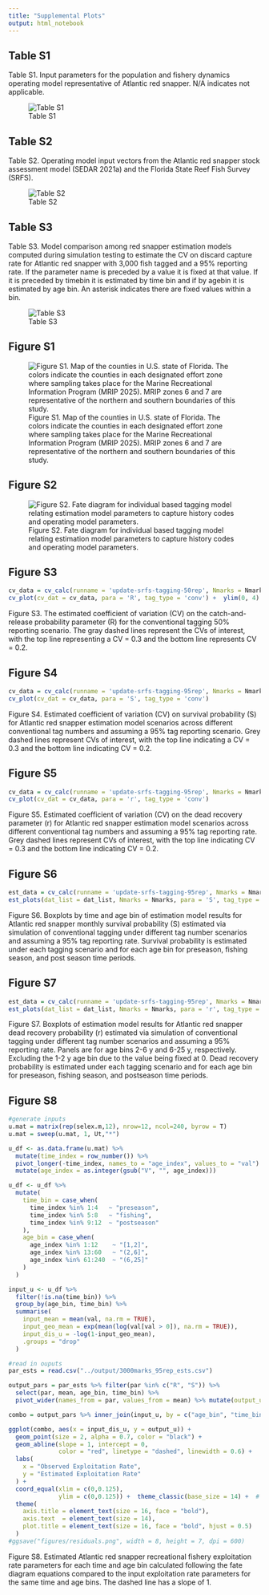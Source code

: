 ```yaml
---
title: "Supplemental Plots"
output: html_notebook
---
```


## Table S1

Table S1. Input parameters for the population and fishery dynamics operating model representative of Atlantic red snapper. N/A indicates not applicable.  

![Table S1](table_s1.png)

## Table S2

Table S2. Operating model input vectors from the Atlantic red snapper stock assessment model (SEDAR 2021a) and the Florida State Reef Fish Survey (SRFS). 

![Table S2](table_s2.png)

## Table S3

Table S3. Model comparison among red snapper estimation models computed during simulation testing to estimate the CV on discard capture rate for Atlantic red snapper with 3,000 fish tagged and a 95% reporting rate.  If the parameter name is preceded by a value it is fixed at that value.  If it is preceded by timebin it is estimated by time bin and if by agebin it is estimated by age bin. An asterisk indicates there are fixed values within a bin. 

![Table S3](table_s3.png)

## Figure S1
![Figure S1. Map of the counties in U.S. state of Florida. The colors indicate the counties in each designated effort zone where sampling takes place for the Marine Recreational Information Program (MRIP 2025). MRIP zones 6 and 7 are representative of the northern and southern boundaries of this study.](figure_s1.png)

## Figure S2
![Figure S2. Fate diagram for individual based tagging model relating estimation model parameters to capture history codes and operating model parameters.](figure_s2.png)

## Figure S3
```r
cv_data = cv_calc(runname = 'update-srfs-tagging-50rep', Nmarks = Nmarks, p.trips = p.trips, tag_type = 'conv')
cv_plot(cv_dat = cv_data, para = 'R', tag_type = 'conv') +  ylim(0, 4)
```
Figure S3.  The estimated coefficient of variation (CV) on the catch-and-release probability parameter (R) for the conventional tagging 50% reporting scenario. The gray dashed lines represent the CVs of interest, with the top line representing a CV = 0.3 and the bottom line represents CV = 0.2.


## Figure S4

```r
cv_data = cv_calc(runname = 'update-srfs-tagging-95rep', Nmarks = Nmarks, p.trips = p.trips, tag_type = 'conv')
cv_plot(cv_dat = cv_data, para = 'S', tag_type = 'conv')
```
Figure S4.  Estimated coefficient of variation (CV) on survival probability (S) for Atlantic red snapper estimation model scenarios across different conventional tag numbers and assuming a 95% tag reporting scenario. Grey dashed lines represent CVs of interest, with the top line indicating a CV = 0.3 and the bottom line indicating CV = 0.2.


## Figure S5

```r
cv_data = cv_calc(runname = 'update-srfs-tagging-95rep', Nmarks = Nmarks, p.trips = p.trips, tag_type = 'conv')
cv_plot(cv_dat = cv_data, para = 'r', tag_type = 'conv')
```
Figure S5. Estimated coefficient of variation (CV) on the dead recovery parameter (r) for Atlantic red snapper estimation model scenarios across different conventional tag numbers and assuming a 95% tag reporting rate. Grey dashed lines represent CVs of interest, with the top line indicating CV = 0.3 and the bottom line indicating CV = 0.2.


## Figure S6
```r
est_data = cv_calc(runname = 'update-srfs-tagging-95rep', Nmarks = Nmarks, p.trips = p.trips, tag_type = 'conv')
est_plots(dat_list = dat_list, Nmarks = Nmarks, para = 'S', tag_type = 'conv')
```
Figure S6. Boxplots by time and age bin of estimation model results for Atlantic red snapper monthly survival probability (S) estimated via simulation of conventional tagging under different tag number scenarios and assuming a 95% tag reporting rate. Survival probability is estimated under each tagging scenario and for each age bin for preseason, fishing season, and post season time periods.


## Figure S7
```r
est_data = cv_calc(runname = 'update-srfs-tagging-95rep', Nmarks = Nmarks, p.trips = p.trips, tag_type = 'conv')
est_plots(dat_list = dat_list, Nmarks = Nmarks, para = 'r', tag_type = 'conv')
```
Figure S7. Boxplots of estimation model results for Atlantic red snapper dead recovery probability (r) estimated via simulation of conventional tagging under different tag number scenarios and assuming a 95% reporting rate. Panels are for age bins 2-6 y and 6-25 y, respectively. Excluding the 1-2 y age bin due to the value being fixed at 0. Dead recovery probability is estimated under each tagging scenario and for each age bin for preseason, fishing season, and postseason time periods.

## Figure S8
```r
#generate inputs
u.mat = matrix(rep(selex.m,12), nrow=12, ncol=240, byrow = T)
u.mat = sweep(u.mat, 1, Ut,"*")

u_df <- as.data.frame(u.mat) %>%
  mutate(time_index = row_number()) %>%
  pivot_longer(-time_index, names_to = "age_index", values_to = "val") %>%
  mutate(age_index = as.integer(gsub("V", "", age_index)))

u_df <- u_df %>%
  mutate(
    time_bin = case_when(
      time_index %in% 1:4   ~ "preseason",
      time_index %in% 5:8   ~ "fishing",
      time_index %in% 9:12  ~ "postseason"
    ),
    age_bin = case_when(
      age_index %in% 1:12    ~ "[1,2]",
      age_index %in% 13:60   ~ "(2,6]",
      age_index %in% 61:240  ~ "(6,25]"
    )
  )

input_u <- u_df %>%
  filter(!is.na(time_bin)) %>%   
  group_by(age_bin, time_bin) %>%
  summarise(
    input_mean = mean(val, na.rm = TRUE),
    input_geo_mean = exp(mean(log(val[val > 0]), na.rm = TRUE)),  
    input_dis_u = -log(1-input_geo_mean), 
    .groups = "drop"
  )

#read in ouputs
par_ests = read.csv("../output/3000marks_95rep_ests.csv")

output_pars = par_ests %>% filter(par %in% c("R", "S")) %>%
  select(par, mean, age_bin, time_bin) %>%      
  pivot_wider(names_from = par, values_from = mean) %>% mutate(output_u = S*(R/(0.95))) 

combo = output_pars %>% inner_join(input_u, by = c("age_bin", "time_bin"))

ggplot(combo, aes(x = input_dis_u, y = output_u)) +
  geom_point(size = 2, alpha = 0.7, color = "black") +
  geom_abline(slope = 1, intercept = 0, 
              color = "red", linetype = "dashed", linewidth = 0.6) +
  labs(
    x = "Observed Exploitation Rate",
    y = "Estimated Exploitation Rate"
  ) +
  coord_equal(xlim = c(0,0.125),
              ylim = c(0,0.125)) +  theme_classic(base_size = 14) +  # base font size
  theme(
    axis.title = element_text(size = 16, face = "bold"),
    axis.text  = element_text(size = 14),
    plot.title = element_text(size = 16, face = "bold", hjust = 0.5)
  )
#ggsave("figures/residuals.png", width = 8, height = 7, dpi = 600)
```
Figure S8. Estimated Atlantic red snapper recreational fishery exploitation rate parameters for each time and age bin calculated following the fate diagram equations compared to the input exploitation rate parameters for the same time and age bins. The dashed line has a slope of 1.

